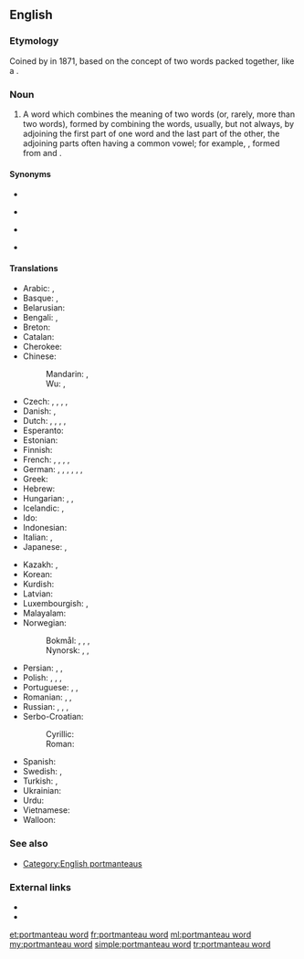 {{also|portmanteau-word}}

==English==

===Etymology===
Coined by {{w|Lewis Carroll}} in 1871, based on the concept of two words packed together, like a {{l|en|portmanteau}} {{gloss|a travelling case having two halves joined by a hinge}}.
: {{quote-book|year=1871|author=Lewis Carroll|authorlink=Lewis Carroll|passage=Well, “{{l|en|slithy}}” means “lithe and slimy”. “Lithe” is the same as “active”. You see it’s like a '''portmanteau''' – there are two meanings packed up into one word.|chapter=[[s:Through the Looking-Glass, and What Alice Found There/Chapter VI|VI. Humpty Dumpty]]|title=Through the Looking-Glass, and What Alice Found There}}

===Noun===
{{en-noun}}

# {{label|en|linguistics}} A word which combines the meaning of two words (or, rarely, more than two words), formed by combining the words, usually, but not always, by adjoining the first part of one word and the last part of the other, the adjoining parts often having a common vowel; for example, {{m|en|smog}}, formed from {{m|en|smoke}} and {{m|en|fog}}.

====Synonyms====
{{top4}}
* {{l|en|amalgamation}}
{{mid4}}
* {{l|en|blend}}
{{mid4}}
* {{l|en|frankenword}}
{{mid4}}
* {{l|en|portmanteau}}
{{bottom}}

====Translations====
{{trans-top|word which combines the meaning of two words}}
* Arabic: {{t|ar|لَفْظِ مَنْحُوت|m}}, {{t|ar|مَزَاج|m}}
* Basque: {{t|eu|portmanteau}}, {{t|eu|portmanteau hitza}}
* Belarusian: {{t|be|кантаміна́цыя|f|sc=Cyrl}}
* Bengali: {{t|bn|পিন্ডারিশব্দ|sc=Beng}}, {{t|bn|পিন্ডারি|sc=Beng}}
* Breton: {{t|br|ger-malizenn|m}}
* Catalan: {{t|ca|mot creuat|m}}
* Cherokee: {{t|chr|ᎠᏑᏰ⁠ᎲᎯ|sc=Cher}}
* Chinese:
*: Mandarin: {{t|cmn|混成詞|sc=Hani}}, {{t|cmn|混成词|tr=hǔchéng cí|sc=Hani}}
*: Wu: {{t|wuu|混成詞|sc=Hani}}, {{t|wuu|混成词|sc=Hani}}
* Czech: {{t|cs|kontaminace|f}}, {{t|cs|křížení|n}}, {{t|cs|mísení|n}}, {{t|cs|splynulina|f}}, {{t|cs|kufříkové slovo|n}}
* Danish: {{t|da|portmanteau|n}}, {{t|da|portmanteau-ord|n}}
* Dutch: {{t|nl|mengwoord|n}}, {{t|nl|vlechtwoord|n}}, {{t+|nl|kofferwoord|n}}, {{t|nl|porte-manteauwoord|n}}, {{t+|nl|contaminatie|f}}
* Esperanto: {{t|eo|kofrovorto}}
* Estonian: {{t|et|sulandsõna}}
* Finnish: {{t|fi|sulautuma}}
* French: {{t+|fr|mot-valise|m}}, {{t+|fr|mot valise|m}}, {{t+|fr|mot porte-manteau|m}}, {{t|fr|mot portemanteau|m}}, {{t+|fr|mot-portemanteau|m}}
* German: {{t+|de|Kofferwort|n}}, {{t|de|Portmanteau|n}}, {{t|de|Portmanteau-Wort|n}}, {{t+|de|Schachtelwort|n}}, {{t+|de|Kontamination|f}}, {{t+|de|Verschmelzung|f}}, {{t+|de|Wortkreuzung|f}}
* Greek: {{t+|el|σύμμειγμα|n}}
* Hebrew: {{t+|he|הֶלְחֵם בְּסִיסִים|m|tr=hɛlḥēm bəsīsīm}}
* Hungarian: {{t|hu|vegyülékszó}}, {{t|hu|szóösszerántás}}, {{t+|hu|szóösszevonás}}
* Icelandic: {{t|is|samrunaorð|n}}, {{t|is|frakkaorð|n}}
* Ido: {{t|io|vort-ifar}}
* Indonesian: {{t|id|lakuran}}
* Italian: {{t|it|parola macedonia|f}}, {{t+|it|sincrasi|f}}
* Japanese: {{t|ja|混成語|tr=こんせいご, konseigo}}, {{t|ja|かばん語|tr=かばんご, kabango}}
{{trans-mid}}
* Kazakh: {{t|kk|біріккен сөздер|sc=Cyrl}}, {{t|kk|контаминация|sc=Cyrl}}
* Korean: {{t|ko|혼성어|sc=Kore}}
* Kurdish: {{t|ku|peyva hevedudanî}}
* Latvian: {{t|lv|kontaminācija|f}}
* Luxembourgish: {{t|lb|Portmanteau-Wuert|n}}, {{t|lb|Portemanteau-Wuert|n}}
* Malayalam: {{t|ml|ചേർത്തുള്ള കൃത്രിമവാക്ക്‌|sc=Mlym}}
* Norwegian:
*: Bokmål: {{t|nb|sammentrukket ord|n}}, {{t+|nb|teleskopord|n}}, {{t|nb|portmanteau-ord|n}}, {{t|nb|portemanteau|n}}
*: Nynorsk: {{t|nn|samantrekt ord|n}}, {{t|nn|portmanteau-ord|n}}, {{t|nn|teleskopord|n}}
* Persian: {{t|fa|تکواژ مرکب|tr=takvâž morakkab|sc=fa-Arab}}, {{t|fa|تکواژ چندوجهی|tr=takvâž čandvojey|sc=fa-Arab}}, {{t|fa|آمیزه‌سازی|tr=âmiz-hesâzi|sc=fa-Arab}}
* Polish: {{t|pl|zbitka słowna|f}}, {{t|pl|zbitka wyrazowa|f}}, {{t|pl|skrzyżowanie wyrazów|n}}, {{t|pl|kontaminacja|f}}
* Portuguese: {{qualifier|Portugal}} {{t|pt|palavra-valise|f}}, {{qualifier|Portugal}} {{t+|pt|amálgama|m|f}}, {{qualifier|Brazil}} {{t|pt|siglonimização|f}}
* Romanian: {{t|ro|cuvânt telescopat|n}}, {{t|ro|cuvânt telescopizat|n}}, {{t|ro|cuvânt-valiză|n}}
* Russian: {{t+|ru|словослия́ние|n|sc=Cyrl}}, {{t+|ru|словостяже́ние|n|sc=Cyrl}}, {{t|ru|сло́во-бума́жник|m|sc=Cyrl}}, {{t+|ru|контамина́ция|f|sc=Cyrl}}
* Serbo-Croatian:
*: Cyrillic: {{t|sh|кова̀ница|f|sc=Cyrl}}
*: Roman: {{t+|sh|kovànica|f}}
* Spanish: {{t|es|palabra baúl|f}}
* Swedish: {{t+|sv|teleskopord|n}}, {{t+|sv|kontamination|c}}
* Turkish: {{t+|tr|birleşik kelime}}, {{t+|tr|birleşik sözcük}}
* Ukrainian: {{t|uk|контаміна́ція|f|sc=Cyrl}}
* Urdu: {{t|ur|امیختہ|sc=ur-Arab}}
* Vietnamese: {{t|vi|từ kết hợp}}
* Walloon: {{t|wa|spotchî aplacaedje|n}}
{{trans-bottom}}

===See also===
* [[:Category:English blends|Category:English portmanteaus]]

===External links===
* {{projectlink|wikipedia}}
* {{projectlink|wikipedia|List of portmanteaus}}

[[et:portmanteau word]]
[[fr:portmanteau word]]
[[ml:portmanteau word]]
[[my:portmanteau word]]
[[simple:portmanteau word]]
[[tr:portmanteau word]]